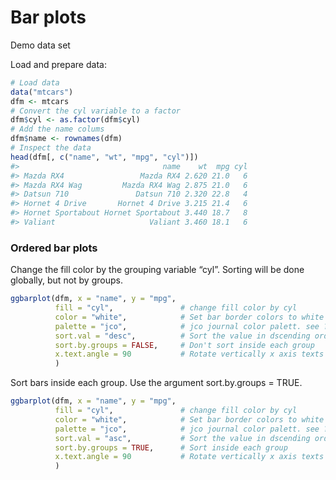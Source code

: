 Bar plots
===================
Demo data set

Load and prepare data:
```r
# Load data
data("mtcars")
dfm <- mtcars
# Convert the cyl variable to a factor
dfm$cyl <- as.factor(dfm$cyl)
# Add the name colums
dfm$name <- rownames(dfm)
# Inspect the data
head(dfm[, c("name", "wt", "mpg", "cyl")])
#>                                name    wt  mpg cyl
#> Mazda RX4                 Mazda RX4 2.620 21.0   6
#> Mazda RX4 Wag         Mazda RX4 Wag 2.875 21.0   6
#> Datsun 710               Datsun 710 2.320 22.8   4
#> Hornet 4 Drive       Hornet 4 Drive 3.215 21.4   6
#> Hornet Sportabout Hornet Sportabout 3.440 18.7   8
#> Valiant                     Valiant 3.460 18.1   6
```

### Ordered bar plots

Change the fill color by the grouping variable “cyl”. Sorting will be done globally, but not by groups.
```r
ggbarplot(dfm, x = "name", y = "mpg",
          fill = "cyl",               # change fill color by cyl
          color = "white",            # Set bar border colors to white
          palette = "jco",            # jco journal color palett. see ?ggpar
          sort.val = "desc",          # Sort the value in dscending order
          sort.by.groups = FALSE,     # Don't sort inside each group
          x.text.angle = 90           # Rotate vertically x axis texts
          )
```
Sort bars inside each group. Use the argument sort.by.groups = TRUE.
```r
ggbarplot(dfm, x = "name", y = "mpg",
          fill = "cyl",               # change fill color by cyl
          color = "white",            # Set bar border colors to white
          palette = "jco",            # jco journal color palett. see ?ggpar
          sort.val = "asc",           # Sort the value in dscending order
          sort.by.groups = TRUE,      # Sort inside each group
          x.text.angle = 90           # Rotate vertically x axis texts
          )
```  
